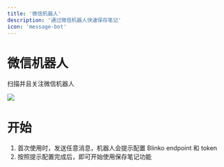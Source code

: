 ```yaml
---
title: '微信机器人'
description: '通过微信机器人快速保存笔记'
icon: 'message-bot'
---
```


# 微信机器人

扫描并且关注微信机器人

  <img src="/images/qrcode_for_gh_6d3997d39c61_344.jpg" />

# 开始

1. 首次使用时，发送任意消息，机器人会提示配置 Blinko endpoint 和 token
2. 按照提示配置完成后，即可开始使用保存笔记功能